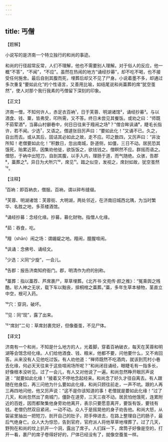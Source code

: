 ```yaml
---
---
---
```

title: 丐僧
---




【题解】


小说写的是济南一个特立独行的和尚的事迹。

和尚的行径超常反常，人们不理解，他也不需要别人理解。对于俗人的反应，他一概“不答”，“不闻”，“不应”。虽然在热闹的地方“诵经抄募”，却不吃不喝，也不接受任何施舍。最后自剖其腹而死，埋葬后却又不见了尸身。小说着墨不多，却通过多次重复“要如此化”的个性语言，又善用比喻，如结尾说和尚藁葬的席“犹空茧然”，使人对那个我行我素的丐僧留下深刻的印象。

【正文】

济南一僧，不知何许人，赤足衣百衲¹，日于芙蓉、明湖诸馆²，诵经抄募³。与以酒食、钱、粟，皆弗受，叩所需，又不答。终日未尝见其餐饭。或劝之曰：“师既不茹荤酒⁴，当募山村僻巷中，何日日往来于羶闹之场⁵？”僧合眸讽诵⁶，睫毛长指许，若不闻。少选⁷，又语之。僧遽张目厉声曰：“要如此化！”又诵不已。久之，自出而去。或从其后，固诘其必如此之故，走不应。叩之数四，又厉声曰：“非汝所知！老僧要如此化！”积数日，忽出南城，卧道侧，如僵，三日不动。居民恐其饿死，贻累近郭，因集劝他徙，欲饭饭之，欲钱钱之。僧瞑然不应。群摇而语之。僧怒，于衲中出短刀，自剖其腹，以手入内，理肠于道，而气随绝。众骇，告郡⁸，藁葬之⁹。异日为犬所穴¹⁰，席见¹¹。踏之似空，发视之，席封如故，犹空茧然¹²。





【注释】


¹百衲：即百衲衣，僧服。百衲，谓以碎布缝缀。

²芙蓉、明湖诸馆：芙蓉街、大明湖，两处邻近，在济南旧城西北隅，为当时繁华、名胜之地，多茶楼酒馆。

³诵经抄募：念经化缘。抄募，募化财物。指僧人化缘。

⁴茹：吞食，吃。

⁵羶（shān）闹之场：谓龌龊之地。羶闹，膻腥喧闹。

⁶讽诵：念佛号、诵经文。

⁷少选：义同“少旋”，一会儿。

⁸告郡：报告济南知府衙门。郡，明清作为府的别称。

⁹藁葬：指以藁荐、芦席裹尸，草草埋葬。《北齐书·文苑传·颜之推》：“冤乘舆之残酷，轸人神之无状，载下车以黜丧，揜桐棺之藁葬。”藁，多年生草本植物，茎直立中空，根可入药。

¹⁰穴：穿洞，破坏。

¹¹见：同“现”，露了出来。

¹²“席封”二句：草席封裹完好，但像蚕茧，不见尸体。





【译文】


济南有一个和尚，不知是什么地方的人，光着脚，穿着百衲破衣，每天在芙蓉和明湖等会馆念经化缘。人们给他酒食、钱、粮米，他都不要，问他要什么，又不肯回答。从来没有人见他吃过饭。有人劝他道：“禅师既然不吃酒肉，就该到荒村小巷去化缘，何必天天往来于这些喧闹场所呢？”和尚闭目诵经，眼睫毛有一指多长，好像根本没听见。过了一会儿，有人又对他说了一遍。和尚忽然睁开眼厉声说道：“就要如此化缘！”接着又不停地念起经来。和尚念了好久才径自离去。有人跟随在他身后，再三问他为什么要如此化缘，和尚只顾往前走，一声不吭。跟的人再三再四地问他，他又厉声说：“这不是你该知道的事！老僧就是要如此化缘！”过了几天，和尚忽然出了南城门，僵卧在道旁，三天三夜不动。居民怕他饿死，连累附近的百姓，因而都聚集他身旁劝他离开，表示只要愿意离开，要饭有饭，要钱有钱。老僧仍然双目紧闭，一动不动。众人于是摇晃他的身子劝告他。和尚大怒，从袈裟里抽出一把短刀，剖开自己的肚子，把手伸进去，在路上整理自己的肠子，最后气绝身亡。众人大为惊恐，告到官府，官府派人将他草草地埋葬了。过了几天，野狗在和尚的坟上扒开一个洞，露出了席子。人们踩一下，席筒子好像是空的，打开一看，裹尸的席子卷得好好的，尸体已经没有了，就像空蚕茧一样。